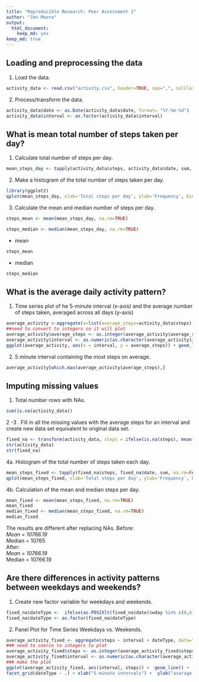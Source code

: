 ```yaml
---
title: "Reproducible Research: Peer Assessment 1"
author: "Jon Moore"
output: 
  html_document: 
    keep_md: yes
keep_md: true
---
```



## Loading and preprocessing the data

1. Load the data.
```r
activity_data <- read.csv("activity.csv", header=TRUE, sep=",", colClasses = c("numeric", "character", "numeric"))
```

2. Process/transform the data.
```r
activity_data$date <- as.Date(activity_data$date, format= "%Y-%m-%d")
activity_data$interval <- as.factor(activity_data$interval)
```


## What is mean total number of steps taken per day?

1. Calculate total number of steps per day.

```r
mean_steps_day <- tapply(activity_data$steps, activity_data$date, sum, na.rm=FALSE)

```

2. Make a histogram of the total number of steps taken per day.

```r
library(ggplot2)
qplot(mean_steps_day, xlab='Total steps per day', ylab='Frequency', binwidth=500)
```

3. Calculate the mean and median number of steps per day.

```r
steps_mean <- mean(mean_steps_day, na.rm=TRUE)

steps_median <- median(mean_steps_day, na.rm=TRUE)
```

- mean 
```r
steps_mean
```
- median 
```r
steps_median
```


## What is the average daily activity pattern?
1. Time series plot of he 5-minute interval (x-axis) and the average number of steps taken, averaged across all days (y-axis)
```r
average_activity <-aggregate(x=list(average_steps=activity_data$steps), by=list(interval=activity_data$interval), FUN=mean, na.rm=TRUE)
##need to convert to integers so it will plot 
average_activity$average_steps <- as.integer(average_activity$average_steps)
average_activity$interval <- as.numeric(as.character(average_activity$interval))
ggplot(average_activity, aes(x = interval, y = average_steps)) + geom_line(color="green", size=2) + labs(title="Average Daily Activity Pattern") + theme_bw()
```

2. 5 minute interval containing the most steps on average.

```r
average_activity[which.max(average_activity$average_steps),]
```

## Imputing missing values

1. Total number rows with NAs.
```r
sum(is.na(activity_data))
```
2 -3 . Fill in all the missing values with the average steps for an interval and create new data set equivalent to original data set.
```r
fixed_na <- transform(activity_data, steps = ifelse(is.na(steps), mean(steps, na.rm=TRUE),steps))
str(activity_data)
str(fixed_na)
```

4a. Histogram of the total number of steps taken each day.
```r
mean_steps_fixed <- tapply(fixed_na$steps, fixed_na$date, sum, na.rm=FALSE)
qplot(mean_steps_fixed, xlab='Total steps per day', ylab='Frequency', binwidth=500)
```

4b. Calculation of the mean and median steps per day.
```r
mean_fixed <- mean(mean_steps_fixed, na.rm=TRUE)
mean_fixed
median_fixed <- median(mean_steps_fixed, na.rm=TRUE)
median_fixed
```
The results are different after replacing NAs.
Before:  
*Mean = 10766.19  
*Median = 10765  
After:  
*Mean = 10766.19  
*Median = 10766.19
        
## Are there differences in activity patterns between weekdays and weekends?

1. Create new factor variable for weekdays and weekends.
```r
fixed_na$dateType <-  ifelse(as.POSIXlt(fixed_na$date)$wday %in% c(0,6), 'weekend', 'weekday')
fixed_na$dateType <- as.factor(fixed_na$dateType)
```
2. Panel Plot for Time Series Weekdays vs. Weekends.
```r
average_activity_fixed <- aggregate(steps ~ interval + dateType, data=fixed_na, mean)
### need to coerce to integers to plot
average_activity_fixed$steps <- as.integer(average_activity_fixed$steps)
average_activity_fixed$interval <- as.numeric(as.character(average_activity_fixed$interval))
### make the plot
ggplot(average_activity_fixed, aes(interval, steps)) +  geom_line() + 
facet_grid(dateType ~ .) + xlab("5-minute intervals") +  ylab("avarage number of steps")
```
